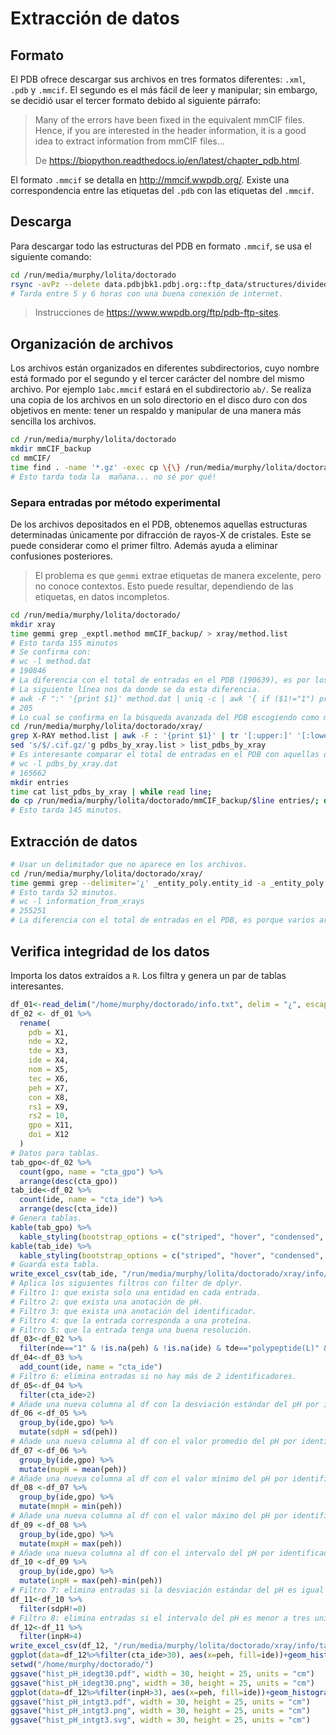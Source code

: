 # Extracción de datos

## Formato
El PDB ofrece descargar sus archivos en tres formatos diferentes: `.xml`, `.pdb` y `.mmcif`. El segundo es el más fácil de leer y manipular; sin embargo, se decidió usar el tercer formato debido al siguiente párrafo:

> Many of the errors have been fixed in the equivalent mmCIF files. Hence, if you are interested in the header information, it is a good idea to extract information from mmCIF files...
>
> De <https://biopython.readthedocs.io/en/latest/chapter_pdb.html>.

El formato `.mmcif` se detalla en <http://mmcif.wwpdb.org/>. Existe una correspondencia entre las etiquetas del `.pdb` con las etiquetas del `.mmcif`.

## Descarga
Para descargar todo las estructuras del PDB en formato `.mmcif`, se usa el siguiente comando:

```bash
cd /run/media/murphy/lolita/doctorado
rsync -avPz --delete data.pdbjbk1.pdbj.org::ftp_data/structures/divided/mmCIF/ ./mmCIF
# Tarda entre 5 y 6 horas con una buena conexión de internet.
```

> Instrucciones de <https://www.wwpdb.org/ftp/pdb-ftp-sites>.

## Organización de archivos
Los archivos están organizados en diferentes subdirectorios, cuyo nombre está formado por el segundo y el tercer carácter del nombre del mismo archivo. Por ejemplo `1abc.mmcif` estará en el subdirectorio `ab/`. Se realiza una copia de los archivos en un solo directorio en el disco duro con dos objetivos en mente: tener un respaldo y manipular de una manera más sencilla los archivos.

```bash
cd /run/media/murphy/lolita/doctorado
mkdir mmCIF_backup
cd mmCIF/
time find . -name '*.gz' -exec cp \{\} /run/media/murphy/lolita/doctorado/mmCIF_backup/ \; 
# Esto tarda toda la  mañana... no sé por qué! 
```

### Separa entradas por método experimental
De los archivos depositados en el PDB, obtenemos aquellas estructuras determinadas únicamente por difracción de rayos-X de cristales. Este se puede considerar como el primer filtro. Además ayuda a eliminar confusiones posteriores. 

> El problema es que `gemmi` extrae etiquetas de manera excelente, pero no conoce contextos. Esto puede resultar, dependiendo de las etiquetas, en datos incompletos. 

```bash
cd /run/media/murphy/lolita/doctorado/
mkdir xray
time gemmi grep _exptl.method mmCIF_backup/ > xray/method.list
# Esto tarda 155 minutos
# Se confirma con:
# wc -l method.dat
# 190846 
# La diferencia con el total de entradas en el PDB (190639), es por los pdbs obtenidos vía múltiples métodos.
# La siguiente línea nos da donde se da esta diferencia.
# awk -F ":" '{print $1}' method.dat | uniq -c | awk '{ if ($1!="1") print $0}' | wc -l
# 205
# Lo cual se confirma en la búsqueda avanzada del PDB escogiendo como método experimental "Múltiples métodos"
cd /run/media/murphy/lolita/doctorado/xray/
grep X-RAY method.list | awk -F : '{print $1}' | tr '[:upper:]' '[:lower:]' > pdbs_by_xray.list
sed 's/$/.cif.gz/'g pdbs_by_xray.list > list_pdbs_by_xray
# Es interesante comparar el total de entradas en el PDB con aquellas obtenidas por difracción de rayos X:
# wc -l pdbs_by_xray.dat
# 165662 
mkdir entries
time cat list_pdbs_by_xray | while read line;
do cp /run/media/murphy/lolita/doctorado/mmCIF_backup/$line entries/; done 
# Esto tarda 145 minutos.
```

## Extracción de datos
```bash
# Usar un delimitador que no aparece en los archivos.
cd /run/media/murphy/lolita/doctorado/xray/
time gemmi grep --delimiter='¿' _entity_poly.entity_id -a _entity_poly.type -a _struct_ref.pdbx_db_accession -a _entity.pdbx_description -a _exptl_crystal_grow.method -a _exptl_crystal_grow.pH -a _exptl_crystal_grow.pdbx_details -a _reflns.d_resolution_high -a _reflns_shell.d_res_high -a _symmetry.space_group_name_H-M -a _citation.pdbx_database_id_DOI entries/ > information_from_xrays
# Esto tarda 52 minutos.
# wc -l information_from_xrays
# 255251
# La diferencia con el total de entradas en el PDB, es porque varios archivos contienen más de una entidad 
```

## Verifica integridad de los datos 
Importa los datos extraídos a `R`. Los filtra y genera un par de tablas interesantes.

```r
df_01<-read_delim("/home/murphy/doctorado/info.txt", delim = "¿", escape_double = FALSE, col_names = FALSE, trim_ws = TRUE)
df_02 <- df_01 %>%
  rename(
    pdb = X1,
    nde = X2,
    tde = X3,
    ide = X4,
    nom = X5,
    tec = X6,
    peh = X7,
    con = X8,
    rs1 = X9,
    rs2 = 10,
    gpo = X11,
    doi = X12
  )
# Datos para tablas.
tab_gpo<-df_02 %>%
  count(gpo, name = "cta_gpo") %>%
  arrange(desc(cta_gpo))
tab_ide<-df_02 %>%
  count(ide, name = "cta_ide") %>%
  arrange(desc(cta_ide))
# Genera tablas.
kable(tab_gpo) %>%
  kable_styling(bootstrap_options = c("striped", "hover", "condensed", "responsive"), full_width=F)
kable(tab_ide) %>%
  kable_styling(bootstrap_options = c("striped", "hover", "condensed", "responsive"), full_width=F)
# Guarda esta tabla.
write_excel_csv(tab_ide, "/run/media/murphy/lolita/doctorado/xray/info/tabidebeforefilters.csv")
# Aplica los siguientes filtros con filter de dplyr.
# Filtro 1: que exista solo una entidad en cada entrada.
# Filtro 2: que exista una anotación de pH.
# Filtro 3: que exista una anotación del identificador.
# Filtro 4: que la entrada corresponda a una proteína.
# Filtro 5: que la entrada tenga una buena resolución.
df_03<-df_02 %>% 
  filter(nde=="1" & !is.na(peh) & !is.na(ide) & tde=="polypeptide(L)" & rs1<1.80)
df_04<-df_03 %>%
  add_count(ide, name = "cta_ide")
# Filtro 6: elimina entradas si no hay más de 2 identificadores. 
df_05<-df_04 %>%
  filter(cta_ide>2)
# Añade una nueva columna al df con la desviación estándar del pH por identificador y grupo espacial.
df_06 <-df_05 %>%
  group_by(ide,gpo) %>%
  mutate(sdpH = sd(peh))
# Añade una nueva columna al df con el valor promedio del pH por identificador y grupo espacial.
df_07 <-df_06 %>%
  group_by(ide,gpo) %>%
  mutate(mupH = mean(peh))
# Añade una nueva columna al df con el valor mínimo del pH por identificador y grupo espacial.
df_08 <-df_07 %>%
  group_by(ide,gpo) %>%
  mutate(mnpH = min(peh))
# Añade una nueva columna al df con el valor máximo del pH por identificador y grupo espacial.
df_09 <-df_08 %>%
  group_by(ide,gpo) %>%
  mutate(mxpH = max(peh))
# Añade una nueva columna al df con el intervalo del pH por identificador y grupo espacial.
df_10 <-df_09 %>%
  group_by(ide,gpo) %>%
  mutate(inpH = max(peh)-min(peh))
# Filtro 7: elimina entradas si la desviación estándar del pH es igual a cero o no existe.
df_11<-df_10 %>%
  filter(sdpH!=0)
# Filtro 8: elimina entradas si el intervalo del pH es menor a tres unidades de pH
df_12<-df_11 %>%
  filter(inpH>4)
write_excel_csv(df_12, "/run/media/murphy/lolita/doctorado/xray/info/tabideafterfilters.csv")
ggplot(data=df_12%>%filter(cta_ide>30), aes(x=peh, fill=ide))+geom_histogram(colour="black")+facet_wrap(ide~gpo)+coord_cartesian(ylim = c(0,10)) +theme_bw()+labs(x = "pH", y = "Entradas", fill="Identificador")
setwd("/home/murphy/doctorado/")
ggsave("hist_pH_idegt30.pdf", width = 30, height = 25, units = "cm")
ggsave("hist_pH_idegt30.png", width = 30, height = 25, units = "cm")
ggplot(data=df_12%>%filter(inpH>3), aes(x=peh, fill=ide))+geom_histogram(colour="black")+facet_wrap(ide~gpo)+coord_cartesian(ylim = c(0,5)) +theme_bw()+labs(x = "pH", y = "Entradas", fill="Identificador")
ggsave("hist_pH_intgt3.pdf", width = 30, height = 25, units = "cm")
ggsave("hist_pH_intgt3.png", width = 30, height = 25, units = "cm")
ggsave("hist_pH_intgt3.svg", width = 30, height = 25, units = "cm")
```


